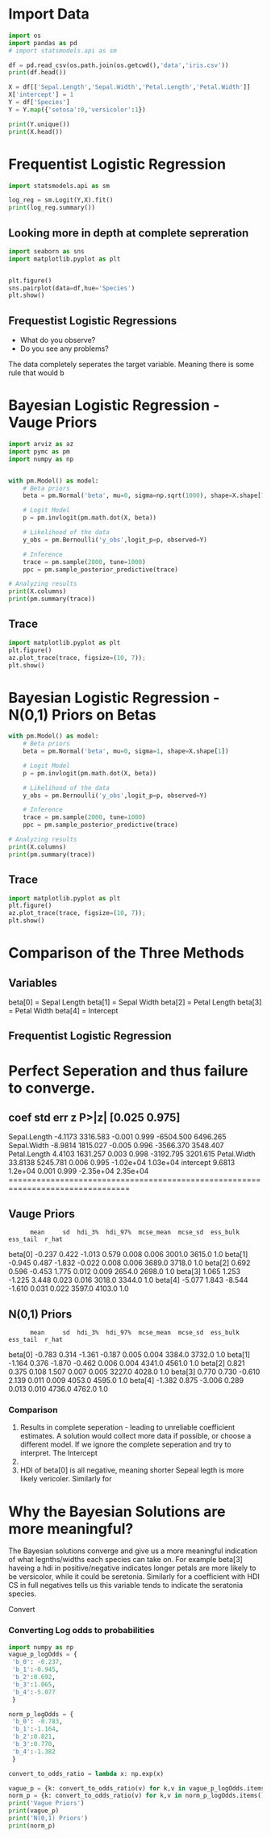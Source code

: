 
# Import Data
```python
import os
import pandas as pd
# import statsmodels.api as sm

df = pd.read_csv(os.path.join(os.getcwd(),'data','iris.csv'))
print(df.head())

X = df[['Sepal.Length','Sepal.Width','Petal.Length','Petal.Width']]
X['intercept'] = 1
Y = df['Species']
Y = Y.map({'setosa':0,'versicolor':1})

print(Y.unique()) 
print(X.head())
```

# Frequentist Logistic Regression
```python
import statsmodels.api as sm

log_reg = sm.Logit(Y,X).fit()
print(log_reg.summary())
```

## Looking more in depth at complete sepreration
```python
import seaborn as sns
import matplotlib.pyplot as plt


plt.figure()
sns.pairplot(data=df,hue='Species')
plt.show()
```

## Frequestist Logistic Regressions
- What do you observe?
- Do you see any problems?

The data completely seperates the target variable. Meaning there is some rule that would b

# Bayesian Logistic Regression - Vauge Priors
```python
import arviz as az
import pymc as pm 
import numpy as np


with pm.Model() as model:
    # Beta priors
    beta = pm.Normal('beta', mu=0, sigma=np.sqrt(1000), shape=X.shape[1])

    # Logit Model
    p = pm.invlogit(pm.math.dot(X, beta))

    # Likelihood of the data
    y_obs = pm.Bernoulli('y_obs',logit_p=p, observed=Y)

    # Inference
    trace = pm.sample(2000, tune=1000)
    ppc = pm.sample_posterior_predictive(trace)

# Analyzing results
print(X.columns)
print(pm.summary(trace))

```

## Trace
```python
import matplotlib.pyplot as plt
plt.figure()
az.plot_trace(trace, figsize=(10, 7));
plt.show()
```

# Bayesian Logistic Regression - N(0,1) Priors on Betas

```python

with pm.Model() as model:
    # Beta priors
    beta = pm.Normal('beta', mu=0, sigma=1, shape=X.shape[1])

    # Logit Model
    p = pm.invlogit(pm.math.dot(X, beta))

    # Likelihood of the data
    y_obs = pm.Bernoulli('y_obs',logit_p=p, observed=Y)

    # Inference
    trace = pm.sample(2000, tune=1000)
    ppc = pm.sample_posterior_predictive(trace)

# Analyzing results
print(X.columns)
print(pm.summary(trace))
```

## Trace
```python
import matplotlib.pyplot as plt
plt.figure()
az.plot_trace(trace, figsize=(10, 7));
plt.show()
```

# Comparison of the Three Methods
## Variables
beta[0] = Sepal Length
beta[1] = Sepal Width
beta[2] = Petal Length
beta[3] = Petal Width
beta[4] = Intercept

## Frequentist Logistic Regression
Perfect Seperation and thus failure to converge.
================================================================================
                   coef    std err          z      P>|z|      [0.025      0.975]
--------------------------------------------------------------------------------
Sepal.Length    -4.1173   3316.583     -0.001      0.999   -6504.500    6496.265
Sepal.Width     -8.9814   1815.027     -0.005      0.996   -3566.370    3548.407
Petal.Length     4.4103   1631.257      0.003      0.998   -3192.795    3201.615
Petal.Width     33.8138   5245.781      0.006      0.995   -1.02e+04    1.03e+04
intercept        9.6813    1.2e+04      0.001      0.999   -2.35e+04    2.35e+04
================================================================================

## Vauge Priors
          mean     sd  hdi_3%  hdi_97%  mcse_mean  mcse_sd  ess_bulk  ess_tail  r_hat
beta[0] -0.237  0.422  -1.013    0.579      0.008    0.006    3001.0    3615.0    1.0
beta[1] -0.945  0.487  -1.832   -0.022      0.008    0.006    3689.0    3718.0    1.0
beta[2]  0.692  0.596  -0.453    1.775      0.012    0.009    2654.0    2698.0    1.0
beta[3]  1.065  1.253  -1.225    3.448      0.023    0.016    3018.0    3344.0    1.0
beta[4] -5.077  1.843  -8.544   -1.610      0.031    0.022    3597.0    4103.0    1.0

## N(0,1) Priors
          mean     sd  hdi_3%  hdi_97%  mcse_mean  mcse_sd  ess_bulk  ess_tail  r_hat
beta[0] -0.783  0.314  -1.361   -0.187      0.005    0.004    3384.0    3732.0    1.0
beta[1] -1.164  0.376  -1.870   -0.462      0.006    0.004    4341.0    4561.0    1.0
beta[2]  0.821  0.375   0.108    1.507      0.007    0.005    3227.0    4028.0    1.0
beta[3]  0.770  0.730  -0.610    2.139      0.011    0.009    4053.0    4595.0    1.0
beta[4] -1.382  0.875  -3.006    0.289      0.013    0.010    4736.0    4762.0    1.0


### Comparison
1) Results in complete seperation - leading to unreliable coefficient estimates. A solution would collect more data if possible, or choose a different model.
    If we ignore the complete seperation and try to interpret. The Intercept
2)
3) HDI of beta[0] is all negative, meaning shorter Sepeal legth is more likely vericoler. Similarly for

# Why the Bayesian Solutions are more meaningful?
The Bayesian solutions converge and give us a more meaningful indication of what legnths/widths each species can take on.
For example beta[3] haveing a hdi in positive/negative indicates longer petals are more likely to be versicolor, while it could be seretonia.
Similarly for a coefficient with HDI CS in full negatives tells us this variable tends to indicate the seratonia species.

Convert

### Converting Log odds to probabilities
```python
import numpy as np
vague_p_logOdds = {
 'b_0': -0.237,
 'b_1':-0.945,
 'b_2':0.692,
 'b_3':1.065,
 'b_4':-5.077
 }

norm_p_logOdds = {
 'b_0': -0.783,
 'b_1':-1.164,
 'b_2':0.821,
 'b_3':0.770,
 'b_4':-1.382
 }

convert_to_odds_ratio = lambda x: np.exp(x)

vague_p = {k: convert_to_odds_ratio(v) for k,v in vague_p_logOdds.items()}
norm_p = {k: convert_to_odds_ratio(v) for k,v in norm_p_logOdds.items()}
print('Vague Priors')
print(vague_p)
print('N(0,1) Priors')
print(norm_p)
```
